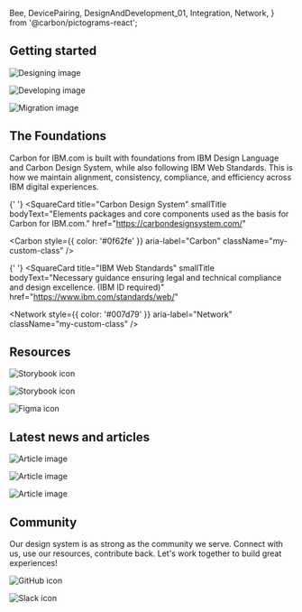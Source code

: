   Bee,
  DevicePairing,
  DesignAndDevelopment_01,
  Integration,
  Network,
} from '@carbon/pictograms-react';


## Getting started

<Row className="resource-card-group feature-card-group">
<Column colMd={4} colLg={4} noGutterSm>
    <ImageCard
      title="Design"
      aspectRatio="1:1"
      href="/designing"
      actionIcon="arrowRight"
      titleColor="dark"
      subTitleColor="dark"
      iconColor="dark"
      >

![Designing image](../images/homepage/design.png)

  </ImageCard>
</Column>

<Column colMd={4} colLg={4} noGutterSm>
    <ImageCard
      title="Develop"
      aspectRatio="1:1"
      href="/developing"
      actionIcon="arrowRight"
      titleColor="dark"
      subTitleColor="dark"
      iconColor="dark"
      >

![Developing image](../images/homepage/develop.png)

  </ImageCard>
</Column>

<Column colMd={4} colLg={4} noGutterSm>
    <ImageCard
      title="Migration guide"
      aspectRatio="1:1"
      href="https://github.com/carbon-design-system/carbon-for-ibm-dotcom/blob/release/v2.0.0/docs/dotcom-v2-migration.md"
      actionIcon="launch"
      titleColor="dark"
      subTitleColor="dark"
      iconColor="dark"
      >

![Migration image](../images/homepage/migration.png)

  </ImageCard>
</Column>
</Row>

## The Foundations

Carbon for IBM.com is built with foundations from IBM Design Language and Carbon Design System, while also following IBM Web Standards. This is how we maintain alignment, consistency, compliance, and efficiency across IBM digital experiences.

<Row className="square-card-group">
  <SquareCard
    title="IBM Design Language"
    smallTitle
    bodyText="Essential assets and guidance  used to express our brand in any IBM experience we design."
    href="https://www.ibm.com/design/language/"
    >
    <Integration style={{ color: '#8a3ffc'}} aria-label="Integration" className="my-custom-class" />
  </SquareCard>

{' '}
<SquareCard
  title="Carbon Design System"
  smallTitle
  bodyText="Elements packages and core components used as the basis for Carbon for IBM.com."
  href="https://carbondesignsystem.com/"
>
  <Carbon
    style={{ color: '#0f62fe' }}
    aria-label="Carbon"
    className="my-custom-class"
  />
</SquareCard>

{' '}
<SquareCard
  title="IBM Web Standards"
  smallTitle
  bodyText="Necessary guidance ensuring legal and technical compliance and design excellence. (IBM ID required)"
  href="https://www.ibm.com/standards/web/"
>
  <Network
    style={{ color: '#007d79' }}
    aria-label="Network"
    className="my-custom-class"
  />
</SquareCard>

</Row>

## Resources

<Row className="resource-card-group">
  <Column colMd={4} colLg={4} noGutterSm>
   <ResourceCard
       subTitle="Storybook"
       title="Web Components"
       actionIcon="launch"
       target="_blank"
       href="https://www.ibm.com/standards/carbon/web-components/"
       >

![Storybook icon](../images/icon/web-components-icon.svg)

</ResourceCard>
  </Column>
<Column colLg={4} colMd={4} noGutterSm>
  <ResourceCard
    subTitle="Storybook"
    title="Web Components: React Wrappers"
    actionIcon="launch"
    target="_blank"
    href="https://www.ibm.com/standards/carbon/react/"
    >

![Storybook icon](../images/icon/react-icon.svg)

  </ResourceCard>
</Column>

<Column colLg={4} colMd={4} noGutterSm>
  <ResourceCard
    subTitle="Figma"
    title="Design kit"
    actionIcon="arrowRight"
    href="/designing/figma-kit"
    >

![Figma icon](../images/icon/figma.svg)

</ResourceCard>
</Column>
</Row>

## Latest news and articles

<Row>
<Column colMd={4} colLg={4} noGutterMdLeft>
    <ArticleCard
      title="Carbon Web Components V2: Full Release"
      author="Ariella Gilmore"
      date="Aug 17, 2023"
      href="https://medium.com/carbondesign/carbon-web-components-v2-full-release-40fc25c73bef"
      actionIcon="arrowRight">

![Article image](../images/homepage/articles-cwc-v2-release.png)

  </ArticleCard>
  </Column>

<Column colMd={4} colLg={4} noGutterMdLeft>
    <ArticleCard
      title="Release Candidate: Carbon Web Components v2"
      author="Ariella Gilmore"
      date="Jun 27, 2023"
      href="https://medium.com/carbondesign/carbon-web-components-v2-release-candidate-2f3acb940406"
      actionIcon="arrowRight">

![Article image](../images/homepage/articles-cwc-rc.png)

  </ArticleCard>
  </Column>

<Column colMd={4} colLg={4} noGutterMdLeft>
    <ArticleCard
      title="Introducing: Carbon Web Components v2"
      author="Ariella Gilmore"
      date="Mar 30, 2023"
      href="https://medium.com/carbondesign/introducing-carbon-web-components-v2-bfc5fc8d58d9"
      actionIcon="arrowRight">

![Article image](../images/homepage/article-introducing-cwc.png)

  </ArticleCard>
  </Column>
</Row>

## Community

Our design system is as strong as the community we serve. Connect with us, use our resources,
contribute back. Let's work together to build great experiences!

<Row className="resource-card-group">
<Column colLg={4} colMd={4} noGutterSm>
  <ResourceCard
    title="GitHub"
    actionIcon="launch"
    href="https://github.com/carbon-design-system/carbon-for-ibm-dotcom"
    >

![GitHub icon](../images/icon/github-icon.svg)

</ResourceCard>
  </Column>

  <Column colMd={4} colLg={4} noGutterSm>
    <ResourceCard
      title="Slack"
      actionIcon="launch"
      href="https://app.slack.com/client/T1GPWGMPT/C2PLX8GQ6"
      >

![Slack icon](../images/icon/slack-mark.svg)

</ResourceCard>
  </Column>
</Row>

